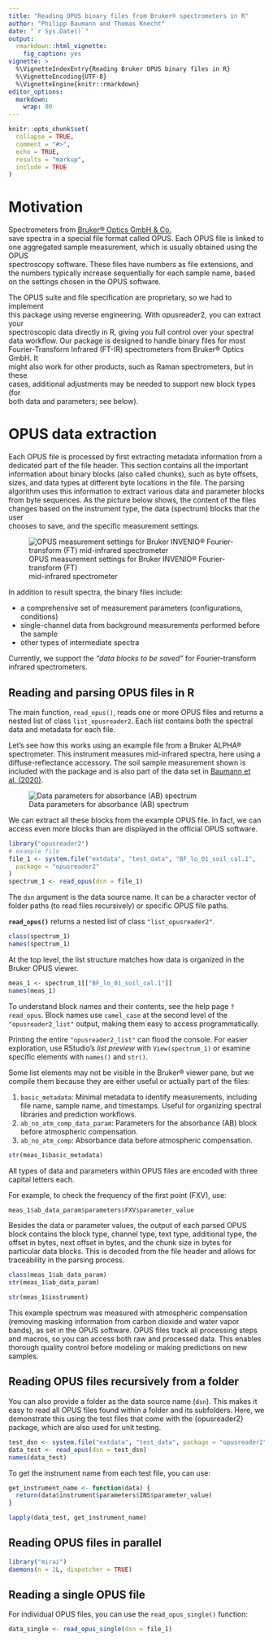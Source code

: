 ```yaml
---
title: "Reading OPUS binary files from Bruker® spectrometers in R"
author: "Philipp Baumann and Thomas Knecht"
date: "`r Sys.Date()`"
output:
  rmarkdown::html_vignette:
    fig_caption: yes
vignette: >
  %\VignetteIndexEntry{Reading Bruker OPUS binary files in R}
  %\VignetteEncoding{UTF-8}
  %\VignetteEngine{knitr::rmarkdown}
editor_options: 
  markdown: 
    wrap: 80
---
```


```r
knitr::opts_chunk$set(
  collapse = TRUE,
  comment = "#>",
  echo = TRUE,
  results = "markup",
  include = TRUE
)
```


# Motivation

Spectrometers from [Bruker® Optics GmbH & Co.](https://www.bruker.com/en.html)  
save spectra in a special file format called OPUS. Each OPUS file is linked to  
one aggregated sample measurement, which is usually obtained using the OPUS  
spectroscopy software. These files have numbers as file extensions, and the
numbers typically increase sequentially for each sample name, based on the
settings chosen in the OPUS software.

The OPUS suite and file specification are proprietary, so we had to implement  
this package using reverse engineering. With opusreader2, you can extract your  
spectroscopic data directly in R, giving you full control over your spectral  
data workflow. Our package is designed to handle binary files for most  
Fourier-Transform Infrared (FT-IR) spectrometers from Bruker® Optics GmbH. It  
might also work for other products, such as Raman spectrometers, but in these  
cases, additional adjustments may be needed to support new block types (for  
both data and parameters; see below).

# OPUS data extraction

Each OPUS file is processed by first extracting metadata information from a  
dedicated part of the file header. This section contains all the important  
information about binary blocks (also called chunks), such as byte offsets,  
sizes, and data types at different byte locations in the file. The parsing  
algorithm uses this information to extract various data and parameter blocks  
from byte sequences. As the picture below shows, the content of the files  
changes based on the instrument type, the data (spectrum) blocks that the user  
chooses to save, and the specific measurement settings.

![OPUS measurement settings for Bruker INVENIO® Fourier-transform (FT)  
mid-infrared spectrometer](images/opus-measurement-settings.png){#fig:opus_settings}

In addition to result spectra, the binary files include:

-   a comprehensive set of measurement parameters (configurations, conditions)
-   single-channel data from background measurements performed before the sample
-   other types of intermediate spectra

Currently, we support the *"data blocks to be saved"* for Fourier-transform  
infrared spectrometers.

## Reading and parsing OPUS files in R

The main function, `read_opus()`, reads one or more OPUS files and returns a
nested list of class `list_opusreader2`. Each list contains both the spectral
data and metadata for each file.

Let's see how this works using an example file from a Bruker ALPHA®
spectrometer. This instrument measures mid-infrared spectra, here using a
diffuse-reflectance accessory. The soil sample measurement shown is included
with the package and is also part of the data set in
[Baumann et al. (2020)](https://soil.copernicus.org/articles/7/717/2021/).

![Data parameters for absorbance (AB) spectrum](images/OPUS_block1.png)

We can extract all these blocks from the example OPUS file. In fact, we can
access even more blocks than are displayed in the official OPUS software.

```r
library("opusreader2")
# example file
file_1 <- system.file("extdata", "test_data", "BF_lo_01_soil_cal.1",
  package = "opusreader2"
)
spectrum_1 <- read_opus(dsn = file_1)
```


The `dsn` argument is the data source name. It can be a character vector of
folder paths (to read files recursively) or specific OPUS file paths.

**`read_opus()`** returns a nested list of class `"list_opusreader2"`.

```r
class(spectrum_1)
names(spectrum_1)
```


At the top level, the list structure matches how data is organized in the Bruker
OPUS viewer.

```r
meas_1 <- spectrum_1[["BF_lo_01_soil_cal.1"]]
names(meas_1)
```

To understand block names and their contents, see the help page `?read_opus`.
Block names use `camel_case` at the second level of the `"opusreader2_list"`
output, making them easy to access programmatically.

Printing the entire `"opusreader2_list"` can flood the console. For easier
exploration, use RStudio's *list preview* with `View(spectrum_1)` or examine
specific elements with `names()` and `str()`.

Some list elements may not be visible in the Bruker® viewer pane, but we
compile them because they are either useful or actually part of the files:

1.  `basic_metadata`: Minimal metadata to identify measurements, including file
    name, sample name, and timestamps. Useful for organizing spectral libraries
    and prediction workflows.
2.  `ab_no_atm_comp_data_param`: Parameters for the absorbance (AB) block before
    atmospheric compensation.
3.  `ab_no_atm_comp`: Absorbance data before atmospheric compensation.



```r
str(meas_1$basic_metadata)
```

All types of
data and parameters within OPUS files are encoded with three capital letters
each.

For example, to check the frequency of the first point (FXV), use:



```r
meas_1$ab_data_param$parameters$FXV$parameter_value
```

Besides the data or parameter values, the output of each parsed OPUS block
contains the block type, channel type, text type, additional type, the offset in
bytes, next offset in bytes, and the chunk size in bytes for particular data
blocks. This is decoded from the file header and allows for traceability in the
parsing process.

```r
class(meas_1$ab_data_param)
str(meas_1$ab_data_param)
```

```r
str(meas_1$instrument)
```


This example spectrum was measured with atmospheric compensation (removing
masking information from carbon dioxide and water vapor bands), as set in the
OPUS software. OPUS files track all processing steps and macros, so you can
access both raw and processed data. This enables thorough quality control
before modeling or making predictions on new samples.


## Reading OPUS files recursively from a folder

You can also provide a folder as the data source name (`dsn`). This makes it
easy to read all OPUS files found within a folder and its subfolders. Here, we
demonstrate this using the test files that come with the {opusreader2} package,
which are also used for unit testing.

```r
test_dsn <- system.file("extdata", "test_data", package = "opusreader2")
data_test <- read_opus(dsn = test_dsn)
names(data_test)
```

To get the instrument name from each test file, you can use:

```r
get_instrument_name <- function(data) {
  return(data$instrument$parameters$INS$parameter_value)
}

lapply(data_test, get_instrument_name)
```

## Reading OPUS files in parallel

```r
library("mirai")
daemons(n = 2L, dispatcher = TRUE)
```

## Reading a single OPUS file

For individual OPUS files, you can use the `read_opus_single()` function:


```r
data_single <- read_opus_single(dsn = file_1)
```
